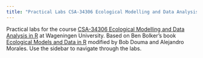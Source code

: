 ```yaml
---
title: "Practical Labs CSA-34306 Ecological Modelling and Data Analysis in R"
---
```


Practical labs for the course [CSA-34306 Ecological Modelling and Data Analysis in R](https://ssc.wur.nl/Historie/Studiegids/2019/Vak/CSA-34306.html) at Wageningen University. Based on Ben Bolker's book [Ecological Models and Data in R](https://math.mcmaster.ca/~bolker/emdbook/index.html) modified by Bob Douma and Alejandro Morales. Use the sidebar to navigate through the labs.
